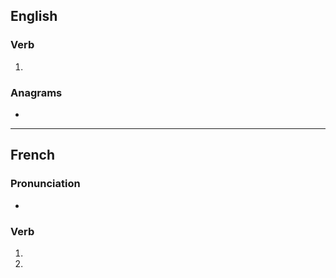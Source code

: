 {{also|anodisés}}
==English==

===Verb===
{{head|en|verb form}}

# {{en-third-person singular of|anodise}}

===Anagrams===
* {{anagrams|en|Adonises|adenosis|adonises}}

----

==French==

===Pronunciation===
* {{homophones|lang=fr|anodise|anodisent}}

===Verb===
{{fr-verb-form}}

# {{inflection of|anodiser||2|s|pres|indc|lang=fr}}
# {{inflection of|anodiser||2|s|pres|subj|lang=fr}}